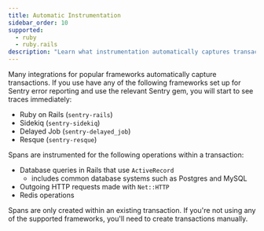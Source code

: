 ```yaml
---
title: Automatic Instrumentation
sidebar_order: 10
supported:
  - ruby
  - ruby.rails
description: "Learn what instrumentation automatically captures transactions."
---
```


Many integrations for popular frameworks automatically capture transactions. If you use have any of the following frameworks set up for Sentry error reporting and use the relevant Sentry gem, you will start to see traces immediately:

- Ruby on Rails (`sentry-rails`)
- Sidekiq (`sentry-sidekiq`)
- Delayed Job (`sentry-delayed_job`)
- Resque (`sentry-resque`)

Spans are instrumented for the following operations within a transaction:

- Database queries in Rails that use `ActiveRecord`
  - includes common database systems such as Postgres and MySQL
- Outgoing HTTP requests made with `Net::HTTP`
- Redis operations

Spans are only created within an existing transaction. If you're not using any of the supported frameworks, you'll need to <PlatformLink to="/tracing/instrumentation/custom-instrumentation/">create transactions manually</PlatformLink>.
